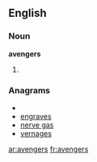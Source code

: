 ==English==

===Noun===
'''avengers'''

# {{plural of|[[avenger]]}}

===Anagrams===
* {{alphagram|aeegnrsv}}
* [[engraves#English|engraves]]
* [[nerve gas#English|nerve gas]]
* [[vernages#English|vernages]]


[[ar:avengers]]
[[fr:avengers]]